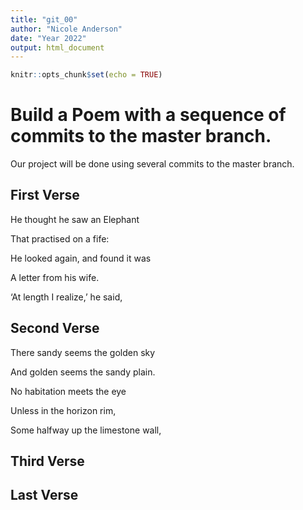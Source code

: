 ```yaml
---
title: "git_00"
author: "Nicole Anderson"
date: "Year 2022"
output: html_document
---
```


```r
knitr::opts_chunk$set(echo = TRUE)
```
# Build a Poem with a sequence of commits to the master branch.
Our project will be done using several commits to the master branch.
<!-- Do not modify or change any text in "!--" bracketed areas such as this --- these are instructions to
you, if you change any of this the git program will notice it and compromise your git merging strategy !-->

## First Verse 
He thought he saw an Elephant

That practised on a fife:

He looked again, and found it was

A letter from his wife.

'At length I realize,' he said, 

## Second Verse
There sandy seems the golden sky

And golden seems the sandy plain.

No habitation meets the eye

Unless in the horizon rim,

Some halfway up the limestone wall,

## Third Verse
<!--Put the first two verses of The Walrus and the Carpenter here!-->

## Last Verse
<!--Put a short poem of your choice 8-20 lines,here!-->
